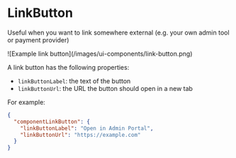 

# LinkButton

Useful when you want to link somewhere external (e.g. your own admin tool or payment provider)

<ImageContainer withBorder={true}>
  ![Example link button](/images/ui-components/link-button.png)
</ImageContainer>

A link button has the following properties:

- `linkButtonLabel`: the text of the button
- `linkButtonUrl`: the URL the button should open in a new tab

For example:

```json
{
  "componentLinkButton": {
    "linkButtonLabel": "Open in Admin Portal",
    "linkButtonUrl": "https://example.com"
  }
}
```
